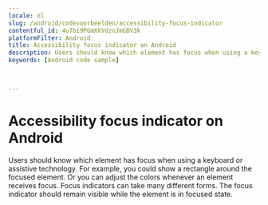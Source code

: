 ```yaml
---
locale: nl
slug: /android/codevoorbeelden/accessibility-focus-indicator
contentful_id: 4u7bi9PGmXkVdznJmGBV3k
platformFilter: Android
title: Accessibility focus indicator on Android
description: Users should know which element has focus when using a keyboard or assistive technology.
keywords: [Android code sample]


	
---
```


# Accessibility focus indicator on Android

Users should know which element has focus when using a keyboard or assistive technology. For example, you could show a rectangle around the focused element. Or you can adjust the colors whenever an element receives focus. Focus indicators can take many different forms. The focus indicator should remain visible while the element is in focused state.

<CodeSample id="accessibility-focus-indicator" locale="nl" platform="android"/>